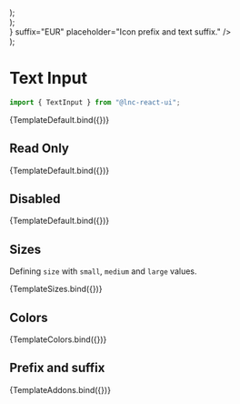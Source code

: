 
<Meta title="Basic Inputs/Text Input" component={TextInput} />


  <div style={{ display: "flex", flexDirection: "column", gap: "12px" }}>
    <TextInput {...args} size="small" placeholder="This is small input." />
    <TextInput {...args} size="medium" placeholder="This is medium input." />
    <TextInput {...args} size="large" placeholder="This is large input." />
  </div>
);

  <div style={{ display: "flex", flexDirection: "column", gap: "12px" }}>
    <TextInput {...args} color="primary" placeholder="This is primary input." />
    <TextInput
      {...args}
      color="secondary"
      placeholder="This is secondary input."
    />
    <TextInput {...args} color="success" placeholder="This is success input." />
    <TextInput {...args} color="warning" placeholder="This is warning input." />
    <TextInput {...args} color="danger" placeholder="This is danger input." />
    <TextInput {...args} color="info" placeholder="This is info input." />
  </div>
);

  <div style={{ display: "flex", flexDirection: "column", gap: "12px" }}>
    <TextInput
      {...args}
      prefix={<Icon icon="envelope" />}
      suffix="EUR"
      placeholder="Icon prefix and text suffix."
    />
  </div>
);

# Text Input

```jsx
import { TextInput } from "@lnc-react-ui";
```

<Canvas>
  <Story name="Default" args={{ placeholder: "Type text here." }}>
    {TemplateDefault.bind({})}
  </Story>
</Canvas>

<ArgsTable story="Default" />

## Read Only

<Canvas>
  <Story
    name="Read Only"
    args={{
      readOnly: true,
      placeholder: "This text cant be changed.",
    }}
  >
    {TemplateDefault.bind({})}
  </Story>
</Canvas>

## Disabled

<Canvas>
  <Story
    name="Disabled"
    args={{
      disabled: true,
      placeholder: "This input is disabled.",
    }}
  >
    {TemplateDefault.bind({})}
  </Story>
</Canvas>

## Sizes

Defining `size` with `small`, `medium` and `large` values.

<Canvas>
  <Story name="Sizes" args={{}}>
    {TemplateSizes.bind({})}
  </Story>
</Canvas>

## Colors

<Canvas>
  <Story name="Colors" args={{}}>
    {TemplateColors.bind({})}
  </Story>
</Canvas>

## Prefix and suffix

<Canvas>
  <Story name="Prefix and suffix" args={{}}>
    {TemplateAddons.bind({})}
  </Story>
</Canvas>
